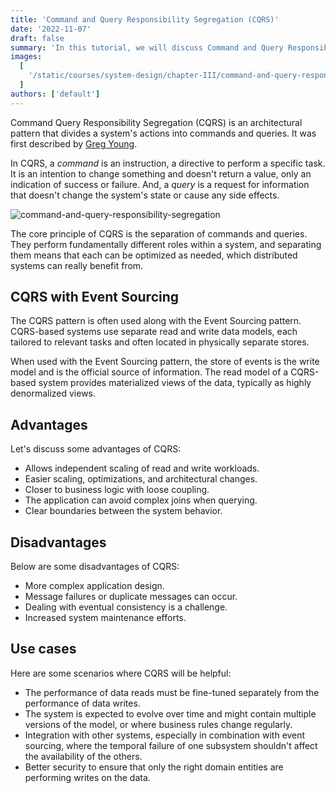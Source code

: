```yaml
---
title: 'Command and Query Responsibility Segregation (CQRS)'
date: '2022-11-07'
draft: false
summary: 'In this tutorial, we will discuss Command and Query Responsibility Segregation (CQRS)'
images:
  [
    '/static/courses/system-design/chapter-III/command-and-query-responsibility-segregation/banner.png',
  ]
authors: ['default']
---
```


Command Query Responsibility Segregation (CQRS) is an architectural pattern that divides a system's actions into commands and queries. It was first described by [Greg Young](https://twitter.com/gregyoung).

In CQRS, a _command_ is an instruction, a directive to perform a specific task. It is an intention to change something and doesn't return a value, only an indication of success or failure. And, a _query_ is a request for information that doesn't change the system's state or cause any side effects.

![command-and-query-responsibility-segregation](/static/courses/system-design/chapter-III/command-and-query-responsibility-segregation/command-and-query-responsibility-segregation.png)

The core principle of CQRS is the separation of commands and queries. They perform fundamentally different roles within a system, and separating them means that each can be optimized as needed, which distributed systems can really benefit from.

## CQRS with Event Sourcing

The CQRS pattern is often used along with the Event Sourcing pattern. CQRS-based systems use separate read and write data models, each tailored to relevant tasks and often located in physically separate stores.

When used with the Event Sourcing pattern, the store of events is the write model and is the official source of information. The read model of a CQRS-based system provides materialized views of the data, typically as highly denormalized views.

## Advantages

Let's discuss some advantages of CQRS:

- Allows independent scaling of read and write workloads.
- Easier scaling, optimizations, and architectural changes.
- Closer to business logic with loose coupling.
- The application can avoid complex joins when querying.
- Clear boundaries between the system behavior.

## Disadvantages

Below are some disadvantages of CQRS:

- More complex application design.
- Message failures or duplicate messages can occur.
- Dealing with eventual consistency is a challenge.
- Increased system maintenance efforts.

## Use cases

Here are some scenarios where CQRS will be helpful:

- The performance of data reads must be fine-tuned separately from the performance of data writes.
- The system is expected to evolve over time and might contain multiple versions of the model, or where business rules change regularly.
- Integration with other systems, especially in combination with event sourcing, where the temporal failure of one subsystem shouldn't affect the availability of the others.
- Better security to ensure that only the right domain entities are performing writes on the data.
